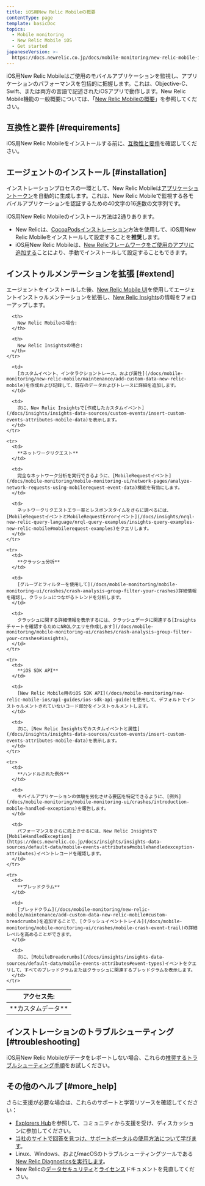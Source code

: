 ```yaml
---
title: iOS用New Relic Mobileの概要
contentType: page
template: basicDoc
topics:
  - Mobile monitoring
  - New Relic Mobile iOS
  - Get started
japaneseVersion: >-
  https://docs.newrelic.co.jp/docs/mobile-monitoring/new-relic-mobile-ios/get-started/introduction-new-relic-mobile-ios
---
```


iOS用New Relic Mobileはご使用のモバイルアプリケーションを監視し、アプリケーションのパフォーマンスを包括的に把握します。これは、Objective-C、Swift、または両方の言語で記述されたiOSアプリで動作します。New Relic Mobile機能の一般概要については、「[New Relic Mobileの概要](/docs/mobile-monitoring/new-relic-mobile/getting-started/introduction-new-relic-mobile)」を参照してください。

## 互換性と要件 [#requirements]

iOS用New Relic Mobileをインストールする前に、[互換性と要件](/docs/mobile-monitoring/new-relic-mobile-ios/get-started/new-relic-ios-compatibility-requirements)を確認してください。

## エージェントのインストール [#installation]

インストレーションプロセスの一環として、New Relic Mobileは[アプリケーショントークン](/docs/mobile-monitoring/new-relic-mobile/maintenance/viewing-your-application-token)を自動的に生成します。これは、New Relic Mobileで監視する各モバイルアプリケーションを認証するための40文字の16進数の文字列です。

iOS用New Relic Mobileのインストール方法は2通りあります。

* New Relicは、[CocoaPodsインストレーション](/docs/mobile-monitoring/new-relic-mobile-ios/install-configure/cocoapods-installation-configuration)方法を使用して、iOS用New Relic Mobileをインストールして設定することを**推奨**します。
* iOS用New Relic Mobileは、[New Relicフレームワークをご使用のアプリに追加する](/docs/mobile-monitoring/new-relic-mobile-ios/get-started/ios-installation-configuration)ことにより、手動でインストールして設定することもできます。

## インストゥルメンテーションを拡張 [#extend]

エージェントをインストールした後、[New Relic Mobile UI](/docs/mobile-monitoring/mobile-monitoring-ui/mobile-app-pages/mobile-apps-index)を使用してエージェントインストゥルメンテーションを拡張し、[New Relic Insights](/docs/insights/use-insights-ui/getting-started/introduction-new-relic-insights)の情報をフォローアップします。

<Table>
  <thead>
    <tr>
      <th style={{ width: "125px" }}>
        アクセス先:
      </th>

      <th>
        New Relic Mobileの場合:
      </th>

      <th>
        New Relic Insightsの場合:
      </th>
    </tr>
  </thead>

  <tbody>
    <tr>
      <td>
        **カスタムデータ**
      </td>

      <td>
        [カスタムイベント、インタラクショントレース、および属性](/docs/mobile-monitoring/new-relic-mobile/maintenance/add-custom-data-new-relic-mobile)を作成および記録して、既存のデータおよびトレースに詳細を追加します。
      </td>

      <td>
        次に、New Relic Insightsで[作成したカスタムイベント](/docs/insights/insights-data-sources/custom-events/insert-custom-events-attributes-mobile-data)を表示します。
      </td>
    </tr>

    <tr>
      <td>
        **ネットワークリクエスト**
      </td>

      <td>
        完全なネットワーク分析を実行できるように、[MobileRequestイベント](/docs/mobile-monitoring/mobile-monitoring-ui/network-pages/analyze-network-requests-using-mobilerequest-event-data)機能を有効にします。
      </td>

      <td>
        ネットワークリクエストエラー率とレスポンスタイムをさらに調べるには、[MobileRequestイベントとMobileRequestErrorイベント](/docs/insights/nrql-new-relic-query-language/nrql-query-examples/insights-query-examples-new-relic-mobile#mobilerequest-examples)をクエリします。
      </td>
    </tr>

    <tr>
      <td>
        **クラッシュ分析**
      </td>

      <td>
        [グループとフィルターを使用して](/docs/mobile-monitoring/mobile-monitoring-ui/crashes/crash-analysis-group-filter-your-crashes)詳細情報を確認し、クラッシュにつながるトレンドを分析します。
      </td>

      <td>
        クラッシュに関する詳細情報を表示するには、クラッシュデータに関連する[Insightsチャートを確認するためにNRQLクエリを作成します](/docs/mobile-monitoring/mobile-monitoring-ui/crashes/crash-analysis-group-filter-your-crashes#insights)。
      </td>
    </tr>

    <tr>
      <td>
        **iOS SDK API**
      </td>

      <td>
        [New Relic Mobile用のiOS SDK API](/docs/mobile-monitoring/new-relic-mobile-ios/api-guides/ios-sdk-api-guide)を使用して、デフォルトでインストゥルメントされていないコード部分をインストゥルメントします。
      </td>

      <td>
        次に、[New Relic Insightsでカスタムイベントと属性](/docs/insights/insights-data-sources/custom-events/insert-custom-events-attributes-mobile-data)を表示します。
      </td>
    </tr>

    <tr>
      <td>
        **ハンドルされた例外**
      </td>

      <td>
        モバイルアプリケーションの体験を劣化させる要因を特定できるように、[例外](/docs/mobile-monitoring/mobile-monitoring-ui/crashes/introduction-mobile-handled-exceptions)を報告します。
      </td>

      <td>
        パフォーマンスをさらに向上させるには、New Relic Insightsで [MobileHandledException](https://docs.newrelic.co.jp/docs/insights/insights-data-sources/default-data/mobile-events-attributes#mobilehandledexception-attributes)イベントレコードを確認します。
      </td>
    </tr>

    <tr>
      <td>
        **ブレッドクラム**
      </td>

      <td>
        [ブレッドクラム](/docs/mobile-monitoring/new-relic-mobile/maintenance/add-custom-data-new-relic-mobile#custom-breadcrumbs)を追加することで、[クラッシュイベントトレイル](/docs/mobile-monitoring/mobile-monitoring-ui/crashes/mobile-crash-event-trail)の詳細レベルを高めることができます。
      </td>

      <td>
        次に、[MobileBreadcrumbs](/docs/insights/insights-data-sources/default-data/mobile-events-attributes#event-types)イベントをクエリして、すべてのブレッドクラムまたはクラッシュに関連するブレッドクラムを表示します。
      </td>
    </tr>
  </tbody>
</Table>

## インストレーションのトラブルシューティング [#troubleshooting]

iOS用New Relic Mobileがデータをレポートしない場合、これらの[推奨するトラブルシューティング手順](/docs/mobile-monitoring/new-relic-mobile-ios/troubleshoot/no-data-appears-ios)をお試しください。

## その他のヘルプ [#more_help]

さらに支援が必要な場合は、これらのサポートと学習リソースを確認してください：

* [Explorers Hub](https://discuss.newrelic.com/)を参照して、コミュニティから支援を受け、ディスカッションに参加してください。
* [当社のサイトで回答を見つけ、サポートポータルの使用方法について学びます](/docs/using-new-relic/welcome-new-relic/get-started/find-help-use-support-portal)。
* Linux、Windows、およびmacOSのトラブルシューティングツールである[New Relic Diagnosticsを実行します](/docs/using-new-relic/cross-product-functions/troubleshooting/new-relic-diagnostics)。
* New Relicの[データセキュリティ](/docs/security)と[ライセンス](/docs/licenses)ドキュメントを見直してください。
